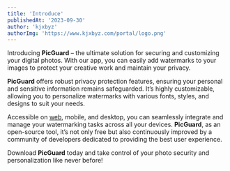 ```yaml
---
title: 'Introduce'
publishedAt: '2023-09-30'
author: 'kjxbyz'
authorImg: 'https://www.kjxbyz.com/portal/logo.png'
---
```


Introducing **PicGuard** – the ultimate solution for securing and customizing your digital photos. With our app, you can easily add watermarks to your images to protect your creative work and maintain your privacy.

**PicGuard** offers robust privacy protection features, ensuring your personal and sensitive information remains safeguarded. It’s highly customizable, allowing you to personalize watermarks with various fonts, styles, and designs to suit your needs.

Accessible on [web](https://picguard.app/play), mobile, and desktop, you can seamlessly integrate and manage your watermarking tasks across all your devices. **PicGuard**, as an open-source tool, it’s not only free but also continuously improved by a community of developers dedicated to providing the best user experience.

Download **PicGuard** today and take control of your photo security and personalization like never before!
